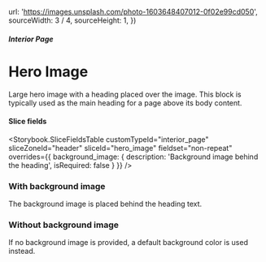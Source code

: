 



  url: 'https://images.unsplash.com/photo-1603648407012-0f02e99cd050',
  sourceWidth: 3 / 4,
  sourceHeight: 1,
})

<Meta title="Interior Pages/Header/HeroImage" component={InteriorPageHeaderHeroImage} />

##### Interior Page

# Hero Image

Large hero image with a heading placed over the image. This block is typically
used as the main heading for a page above its body content.

#### Slice fields

<Storybook.SliceFieldsTable
  customTypeId="interior_page"
  sliceZoneId="header"
  sliceId="hero_image"
  fieldset="non-repeat"
  overrides={{
    background_image: {
      description: 'Background image behind the heading',
      isRequired: false
    }
  }}
/>

### With background image

The background image is placed behind the heading text.

<Canvas withSource="none">
  <Story name="With background image">
    <InteriorPageHeaderHeroImage
      nextSharesBg={false}
      heading={heading}
      backgroundImageFluid={backgroundImage}
    />
  </Story>
</Canvas>

### Without background image

If no background image is provided, a default background color is used instead.

<Canvas withSource="none">
  <Story name="Without background image">
    <InteriorPageHeaderHeroImage
      nextSharesBg={false}
      heading={heading}
    />
  </Story>
</Canvas>
